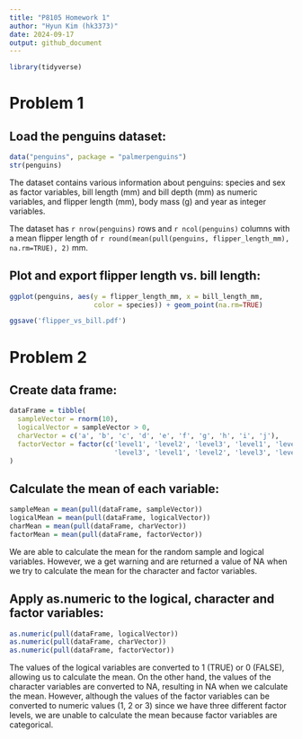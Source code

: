 ```yaml
---
title: "P8105 Homework 1"
author: "Hyun Kim (hk3373)"  
date: 2024-09-17
output: github_document
---
```


``` r
library(tidyverse)
```

# Problem 1

## Load the penguins dataset:
``` r
data("penguins", package = "palmerpenguins")
str(penguins)
```

The dataset contains various information about penguins: species and sex as factor variables, bill length (mm) and bill depth (mm) as numeric variables, and flipper length (mm), body mass (g) and year as integer variables. 

The dataset has `r nrow(penguins)` rows and `r ncol(penguins)` columns with a mean flipper length of `r round(mean(pull(penguins, flipper_length_mm), na.rm=TRUE), 2)` mm.

## Plot and export flipper length vs. bill length:
```r
ggplot(penguins, aes(y = flipper_length_mm, x = bill_length_mm, 
                     color = species)) + geom_point(na.rm=TRUE)

ggsave('flipper_vs_bill.pdf')
```

# Problem 2

## Create data frame:##
```r
dataFrame = tibble(
  sampleVector = rnorm(10),
  logicalVector = sampleVector > 0,
  charVector = c('a', 'b', 'c', 'd', 'e', 'f', 'g', 'h', 'i', 'j'),
  factorVector = factor(c('level1', 'level2', 'level3', 'level1', 'level2', 
                          'level3', 'level1', 'level2', 'level3', 'level1'))
)
```

## Calculate the mean of each variable:
```r
sampleMean = mean(pull(dataFrame, sampleVector))
logicalMean = mean(pull(dataFrame, logicalVector))
charMean = mean(pull(dataFrame, charVector))
factorMean = mean(pull(dataFrame, factorVector))
```

We are able to calculate the mean for the random sample and logical variables. However, we a get warning and are returned a value of NA when we try to calculate the mean for the character and factor variables.

## Apply as.numeric to the logical, character and factor variables:
```r
as.numeric(pull(dataFrame, logicalVector))
as.numeric(pull(dataFrame, charVector))
as.numeric(pull(dataFrame, factorVector))
```

The values of the logical variables are converted to 1 (TRUE) or 0 (FALSE), allowing us to calculate the mean. On the other hand, the values of the character variables are converted to NA, resulting in NA when we calculate the mean. However, although the values of the factor variables can be converted to numeric values (1, 2 or 3) since we have three different factor levels, we are unable to calculate the mean because factor variables are categorical. 
